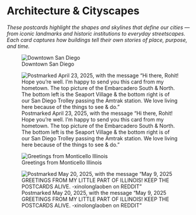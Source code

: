 # Architecture & Cityscapes

*These postcards highlight the shapes and skylines that define our cities — from iconic landmarks and historic institutions to everyday streetscapes. Each card captures how buildings tell their own stories of place, purpose, and time.*

:::{layout-ncol="2"}
![Downtown San Diego](sandiego-front.webp){fig-alt="postcard front" group="sandiego-downtown"}

![Postmarked April 23, 2025, with the message "Hi there, Rohit! Hope you're well. I'm happy to send you this card from my hometown. The top picture of the Embarcadero South & North. The bottom left is the Seaport Village & the bottom right is of our San Diego Trolley passing the Amtrak station. We love living here because of the things to see & do."](sandiego-back-address-crop.webp){fig-alt="Back of the postcard with a message from the sender as mentioned in the figure caption" group="sandiego-downtown"}
:::

:::{layout-ncol="2"}
![Greetings from Monticello Illinois](illinois-front.webp){fig-alt="postcard front" group="illinois"}

![Postmarked May 20, 2025, with the message "May 9, 2025 GREETINGS FROM MY LITTLE PART OF ILLINOIS! KEEP THE POSTCARDS ALIVE. -xinolonglaoben on REDDIT"](illinois-back-address-crop.webp){fig-alt="Back of the postcard with a message from the sender as mentioned in the figure caption" group="illinois"}
:::